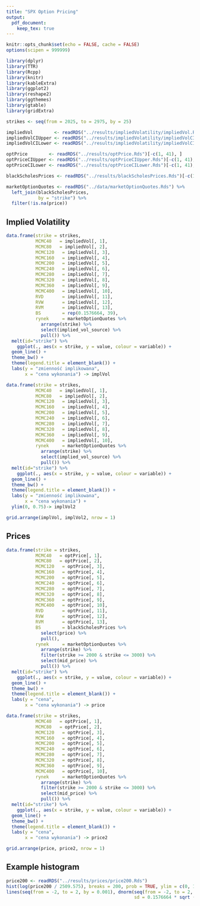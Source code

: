 ```yaml
---
title: "SPX Option Pricing"
output:
  pdf_document:
    keep_tex: true
---
```


```r
knitr::opts_chunk$set(echo = FALSE, cache = FALSE)
options(scipen = 999999)

library(dplyr)
library(TTR)
library(Rcpp)
library(knitr)
library(kableExtra)
library(ggplot2)
library(reshape2)
library(ggthemes)
library(gtable)
library(gridExtra)

strikes <- seq(from = 2025, to = 2975, by = 25)

impliedVol        <- readRDS("../results/impliedVolatility/impliedVol.Rds")[-c(1, 41), ]
impliedVolCIUpper <- readRDS("../results/impliedVolatility/impliedVolCIUpper.Rds")[-c(1, 41), ]
impliedVolCILower <- readRDS("../results/impliedVolatility/impliedVolCILower.Rds")[-c(1, 41), ]

optPrice        <- readRDS("../results/optPrice.Rds")[-c(1, 41), ]
optPriceCIUpper <- readRDS("../results/optPriceCIUpper.Rds")[-c(1, 41), ]
optPriceCILower <- readRDS("../results/optPriceCILower.Rds")[-c(1, 41), ]

blackScholesPrices <- readRDS("../results/blackScholesPrices.Rds")[-c(1, 41), ]

marketOptionQuotes <- readRDS("../data/marketOptionQuotes.Rds") %>%
  left_join(blackScholesPrices,
            by = "strike") %>%
  filter(!is.na(price))

```

## Implied Volatility

```r

data.frame(strike = strikes,
           MCMC40   = impliedVol[, 1],
           MCMC80   = impliedVol[, 2],
           MCMC120   = impliedVol[, 3],
           MCMC160   = impliedVol[, 4],
           MCMC200   = impliedVol[, 5],
           MCMC240   = impliedVol[, 6],
           MCMC280   = impliedVol[, 7],
           MCMC320   = impliedVol[, 8],
           MCMC360   = impliedVol[, 9],
           MCMC400   = impliedVol[, 10],
           RVD       = impliedVol[, 11],
           RVW       = impliedVol[, 12],
           RVM       = impliedVol[, 13],
           BS        = rep(0.1576664, 39),
           rynek     = marketOptionQuotes %>%
             arrange(strike) %>%
             select(implied_vol_source) %>%
             pull()) %>%
  melt(id="strike") %>%
    ggplot(., aes(x = strike, y = value, colour = variable)) +
  geom_line() +
  theme_bw() +
  theme(legend.title = element_blank()) +
  labs(y = "zmienność implikowana",
       x = "cena wykonania") -> implVol

data.frame(strike = strikes,
           MCMC40   = impliedVol[, 1],
           MCMC80   = impliedVol[, 2],
           MCMC120   = impliedVol[, 3],
           MCMC160   = impliedVol[, 4],
           MCMC200   = impliedVol[, 5],
           MCMC240   = impliedVol[, 6],
           MCMC280   = impliedVol[, 7],
           MCMC320   = impliedVol[, 8],
           MCMC360   = impliedVol[, 9],
           MCMC400   = impliedVol[, 10],
           rynek     = marketOptionQuotes %>%
             arrange(strike) %>%
             select(implied_vol_source) %>%
             pull()) %>%
  melt(id="strike") %>%
    ggplot(., aes(x = strike, y = value, colour = variable)) +
  geom_line() + 
  theme_bw() +
  theme(legend.title = element_blank()) +
  labs(y = "zmienność implikowana",
       x = "cena wykonania") +
  ylim(0, 0.75)-> implVol2

grid.arrange(implVol, implVol2, nrow = 1)
```

## Prices

```r

data.frame(strike = strikes,
           MCMC40   = optPrice[, 1],
           MCMC80   = optPrice[, 2],
           MCMC120   = optPrice[, 3],
           MCMC160   = optPrice[, 4],
           MCMC200   = optPrice[, 5],
           MCMC240   = optPrice[, 6],
           MCMC280   = optPrice[, 7],
           MCMC320   = optPrice[, 8],
           MCMC360   = optPrice[, 9],
           MCMC400   = optPrice[, 10],
           RVD       = optPrice[, 11],
           RVW       = optPrice[, 12],
           RVM       = optPrice[, 13],
           BS        = blackScholesPrices %>%
             select(price) %>%
             pull(),
           rynek     = marketOptionQuotes %>%
             arrange(strike) %>%
             filter(strike >= 2000 & strike <= 3000) %>%
             select(mid_price) %>%
             pull()) %>%
  melt(id="strike") %>%
    ggplot(., aes(x = strike, y = value, colour = variable)) +
  geom_line() +
  theme_bw() +
  theme(legend.title = element_blank()) +
  labs(y = "cena",
       x = "cena wykonania") -> price

data.frame(strike = strikes,
           MCMC40   = optPrice[, 1],
           MCMC80   = optPrice[, 2],
           MCMC120   = optPrice[, 3],
           MCMC160   = optPrice[, 4],
           MCMC200   = optPrice[, 5],
           MCMC240   = optPrice[, 6],
           MCMC280   = optPrice[, 7],
           MCMC320   = optPrice[, 8],
           MCMC360   = optPrice[, 9],
           MCMC400   = optPrice[, 10],
           rynek     = marketOptionQuotes %>%
             arrange(strike) %>%
             filter(strike >= 2000 & strike <= 3000) %>%
             select(mid_price) %>%
             pull()) %>%
  melt(id="strike") %>%
    ggplot(., aes(x = strike, y = value, colour = variable)) +
  geom_line() + 
  theme_bw() +
  theme(legend.title = element_blank()) +
  labs(y = "cena",
       x = "cena wykonania") -> price2

grid.arrange(price, price2, nrow = 1)
```

## Example histogram

```r
price200 <- readRDS("../results/prices/price200.Rds")
hist(log(price200 / 2509.575), breaks = 200, prob = TRUE, ylim = c(0, 10))
lines(seq(from = -2, to = 2, by = 0.001), dnorm(seq(from = -2, to = 2, by = 0.001), mean = 0.002331519,
                                                sd = 0.1576664 * sqrt (21 / 252)), col = "red")
```

